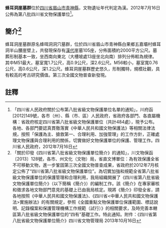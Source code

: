 {{msg:四川省文物保護單位
|名稱 = 蜂耳洞崖墓群
|編號 = 85
|圖片 = 
|級別 = S8
|分類 = 
|時代 = [[漢代|漢代]]
|地点 = [[四川省|四川省]][[眉山市|眉山市]][[青神縣|青神縣]]
|坐標 =
|登錄 = 2012年7月16日
}}
'''蜂耳洞崖墓群'''位於[[四川省|四川省]][[眉山市|眉山市]][[青神縣|青神縣]]，文物遺址年代判定為漢。2012年7月16日公佈為第八批四川省文物保護單位<ref>「四川省人民政府關於公布第八批省級文物保護單位名單的通知」，川府函[2012]149號，各市（州）、縣（市、區）人民政府，省政府各部門、各直屬機構：省政府核定四川省第八批省級文物保護單位（共計484處），現予公布。各地、各部門要認真貫徹落實《中華人民共和國文物保護法》等相關法律法規，按照「保護為主、搶救第一、合理利用、加強管理」的工作方針，正確處理文物保護與合理利用的關係，切實做好文物保護單位的保護、管理工作。四川省人民政府，2012年7月16日</ref>。
== 簡介<ref>「關於印發《四川省第八批省級文物保護單位簡介》的通知」，川文物保函〔2013〕128號，各市、州文化（文物）局，省直文博單位：為有效保護全省不可移動文物，進一步鞏固第三次全國文物普查成果，省政府於2012年7月核定公佈了“四川省第八批省級文物保護單位”。為切實加強和規範全省第八批省級文物保護單位的保護管理和合理利用，我局組織開展了《四川省第八批省級文物保護單位簡介》（以下簡稱《簡介》）的編制工作。該《簡介》在專家審核和徵求各地文物部門意見的基礎上已由我局核定。現將《簡介》印發全省，請各地按照《中華人民共和國文物保護法》、《四川省<中華人民共和國文物保護法>實施辦法》的有關規定，參照《全國重點文物保護單位保護範圍、標誌說明、記錄檔案和保護管理機構工作規範（試行）》的相關要求，及時完善本轄區第八批省級文物保護單位的“四有”基礎工作。特此通知。附件：《四川省第八批省級文物保護單位簡介》四川省文物管理局  2013年10月16日</ref> ==
蜂耳洞崖墓群原名蜂咡洞洞穴墓群，位於四川省眉山市青神縣白果鄉五嘉壩村蜂耳洞半山腰崖壁上，共發現保存有[[漢代|漢代]]崖墓105座，分佈面積約2000平方公尺。墓葬形制基本一致，坐西南向東北（大槽坡處13座坐北向南）排列分佈較為規律。其中M51最大，墓室寬1.7公尺，高0.9公尺，深2.6公尺。M56較小，墓室寬0.76公尺，高0.6公尺，深1.2公尺。蜂耳洞崖墓群歷史悠久，形制獨特，規模壯觀，具有較高的考古研究價值。第三次全國文物普查新發現。
==註釋==
{{reflist}}
{{文物保護單位小作品}}
